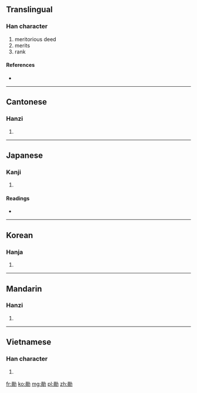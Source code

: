 {{also|勋|勲|勳}}
==Translingual==

===Han character===
{{Han char|rn=19|rad=力|as=10|sn=12|four=6482<sub>7</sub>|canj=口金大尸 (RCKS)}}

# meritorious deed
# merits
# rank

====References====
* {{Han ref|kx=0148.250|dkj=02402|dj=0335.050|hdz=10376.120|uh=52DB|ud=21211|bh=B3D4|bd=46036}}

----

==Cantonese==

===Hanzi===
{{yue-hanzi|jyut=|y=fan1|sim=勋}}

# {{defn|lang=yue|sort=力10}}

----

==Japanese==

===Kanji===
{{ja-kanji|grade=|rs=力10}}

# {{defn|lang=ja|sort=力10}}

====Readings====
* {{ja-readings|on=[[くん]] (kun)|kun=[[いさお]] (isao)}}

----

==Korean==

===Hanja===
{{ko-hanja|hangeul=훈|rv=hun|mr=hun}}

# {{defn|lang=ko|sort=力10}}

----

==Mandarin==

===Hanzi===
{{cmn-hanzi|sim=勋|pin=[[xūn]] ([[xun1]])|wg=hsün<sup>1</sup>}}

# {{defn|lang=cmn|sort=力10}}

----

==Vietnamese==

===Han character===
{{vi-hantu|[[huân]]|rs=力10}}

# {{defn|lang=vi|sort=力10}}

[[fr:勛]]
[[ko:勛]]
[[mg:勛]]
[[pl:勛]]
[[zh:勛]]